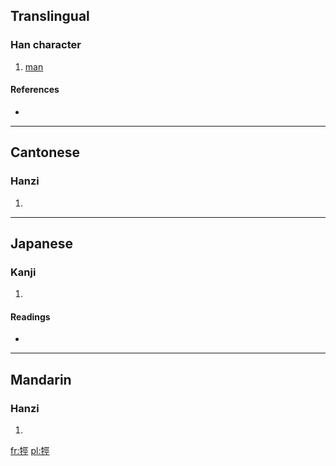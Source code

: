 ==Translingual==

===Han character===
{{Han char|rn=93|rad=牛|as=07|sn=11|four=2151<sub>1</sub>|canj=竹手一女一 (HQMVM)}}

# [[man]]

====References====
* {{Han ref|kx=0700.300|dkj=20023|dj=1114.090|hdz=31810.130|uh=727C|ud=29308|bh=D65E|bd=54878}}

----

==Cantonese==

===Hanzi===
{{yue-hanzi|jyut=|y=hang1}}

# {{defn|Cantonese|sort=牛07}}

----

==Japanese==

===Kanji===
{{ja-kanji|grade=|rs=牛07}}

# {{defn|Japanese|sort=牛07}}

====Readings====
* {{ja-readings|on=[[こう]] (kō), [[きょう]] (kyō), [[かん]] (kan), [[けん]] (ken)|kun=}}

----

==Mandarin==

===Hanzi===
{{cmn-hanzi|pin=[[kēng]] ([[keng1]])|wg=k'eng<sup>1</sup>}}

# {{defn|Mandarin|sort=牛07}}

[[fr:牼]]
[[pl:牼]]